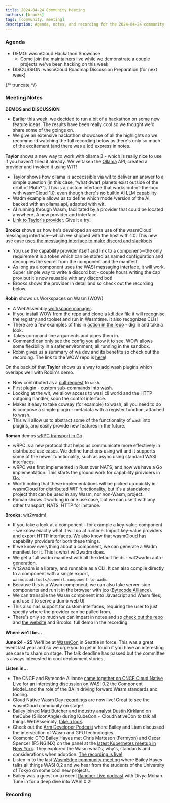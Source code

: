 ```yaml
---
title: 2024-04-24 Community Meeting
authors: [brooks]
tags: [community, meeting]
description: Agenda, notes, and recording for the 2024-04-24 community meeting
---
```



### Agenda

- DEMO: wasmCloud Hackathon Showcase
  - Come join the maintainers live while we demonstrate a couple projects we've been hacking on this week
- DISCUSSION: wasmCloud Roadmap Discussion Preparation (for next week)

{/* truncate */}

### Meeting Notes

**DEMOS and DISCUSSION**

- Earlier this week, we decided to run a bit of a hackathon on some new feature ideas. The results have been really cool so we thought we'd share some of the goings on.
- We give an extensive hackathon showcase of all the highlights so we recommend watching the full recording below as there's only so much of the excitement (and there was a lot) express in notes.

**Taylor** shows a new way to work with ollama 3 - which is really nice to use if you haven't tried it already. We've taken the [Ollama](https://ollama.com/) API, created a provider and invoked it using WIT!

- Taylor shows how ollama is accecssible via wit to deliver an answer to a simple question (in this case, “what dwarf planets exist outside of the orbit of Pluto?”). This is a custom interface that works out-of-the-box with wasmCloud 1.0, even though there's no builtin AI LLM capability.
- Wadm example allows us to define which model/version of the AI, backed with an ollama api, adapted with wit.
- AI running through Wasm, facilitated by a provider that could be located anywhere. A new provider and interface.
- [Link to Taylor's provider](https://github.com/thomastaylor312/ollama-provider). Give it a try!

**Brooks** shows us how he's developed an extra use of the wasmCloud messaging interface—which we shipped with the host with 1.0. This new use case [uses the messaging interface to make discord and slackbots](https://github.com/brooksmtownsend/wasmcloud-messaging-chatbot).

- You use the capability provider itself and link to a component—the only requirement is a token which can be stored as named configuration and decouples the secret from the component and the manifest.
- As long as a component uses the WASI messaging interface, it will work. Super simple way to write a discord bot - couple hours writing the cap prov but it's now reusable with any discord bot!
- Brooks shows the provider in detail and so check out the recording below.

**Robin** shows us Workspaces on Wasm (WOW)

- A WebAssembly [workspace manager](https://github.com/esoterra/wow/tree/main).
- If you install WOW from the repo and clone a [kdl.dev](http://kdl.dev) file it will recognise the registry and toolset and run in Wasmtime. It also recognizes CLIs!
- There are a few examples of this in [action in the repo](https://github.com/esoterra/wow/tree/main) - dig in and take a look.
- Takes command line arguments and pipes them in.
- Command can only see the config you allow it to see. WOW allows some flexibility in a safer environment; all running in the sandbox.
- Robin gives us a summary of wa dev and its benefits so check out the recording. The link to the WOW repo is [here](https://github.com/esoterra/wow)!

On the back of that **Taylor** shows us a way to add wash plugins which overlaps well with Robin's demo.

- Now contributed as a [pull request](https://github.com/wasmCloud/wasmCloud/pull/1989) to `wash`.
- First plugin - custom sub-commands into wash.
- Looking at the wit, we allow access to wasi cli world and the HTTP outgoing handler, soon the control interface.
- Makes it easy to take cowsay (for example) to wash, all you need to do is compose a simple plugin - metadata with a register function, attached to wash.
- This will allow us to abstract some of the functionality of `wash` into plugins, and easily provide new features in the future.

**Roman** demos [wRPC transport in Go](https://github.com/wrpc/wrpc)

- wRPC is a new protocol that helps us communicate more effectively in distributed use cases. We define functions using wit and it supports some of the newer functionality, such as async using standard WASI interfaces.
- wRPC was first implemented in Rust over NATS, and now we have a Go implementation. This starts the ground work for capability providers in Go.
- Worth noting that these implementations will be picked up quickly in wasmCloud for distributed WIT functionality, but it's a standalone project that can be used in any Wasm, nor non-Wasm, project.
- Roman shows it working in one use case, but we can use it with any other transport; NATS, HTTP for instance.

**Brooks:** wit2wadm!

- If you take a look at a component - for example a key-value component - we know exactly what it will do at runtime. Import key-value providers and export HTTP interfaces. We also know that wasmCloud has capability providers for both these things.
- If we know everything about a component, we can generate a Wadm manifest for it. This is what wit2wadm does.
- We get a full wadm manifest with all the default fields - wit2wadm auto-generation.
- wit2wadm is a library, and runnable as a CLI. It can also compile directly to a component with a single export, `wasmcloud:tools/convert.component-to-wadm`.
- Because this is a Wasm component, we can also take server-side components and run it in the browser with jco ([Bytecode Alliance](https://github.com/bytecodealliance/jco)).
- We can transpile the Wasm component into Javascript and Wasm files, and use it to serve a dumb web UI.
- This also has support for custom interfaces, requiring the user to just specify where the provider can be pulled from.
- There's only so much we can impart in notes and so [check out the repo](https://github.com/brooksmtownsend/wit2wadm) and [the website](https://brooksmtownsend.github.io/wit2wadm/) and Brooks' full demo in the recording.

**Where we'll be…**

**June 24 - 25** We'll be at [WasmCon](https://events.linuxfoundation.org/wasmcon/) in Seattle in force. This was a great event last year and so we urge you to get in touch if you have an interesting use case to share on stage. The talk deadline has passed but the committee is always interested in cool deployment stories.

**Listen in…**

- The CNCF and Bytecode Alliance [came together on CNCF Cloud Native Live](https://www.youtube.com/watch?v=5Nv51foQ1mQ) for an interesting discussion on WASI 0.2 the Component Model..and the role of the BA in driving forward Wasm standards and tooling.
- Cloud Native Wasm Day [recordings](https://youtube.com/playlist?list=PLj6h78yzYM2MQteKoXxICTWiUdZYEw6RI&feature=shared) are now live! Great to see the wasmCloud community on stage!
- Bailey joined Matt Butcher and industry analyst Dustin Kirkland on theCube (SiliconAngle) during KubeCon + CloudNativeCon to talk all things WebAssembly, [take a look](https://www.youtube.com/watch?v=XU4TVukPs8g).
- Check out the [Arm Developer Podcast](https://www.youtube.com/watch?v=iDTHXGuqXAI) where Bailey and Liam discussed the intersection of Wasm and GPU technologies.
- Cosmonic CTO Bailey Hayes met Chris Matteson (Fermyon) and Oscar Spencer (F5 NGINX) on the panel at the [latest Kubernetes meetup in New York](https://www.meetup.com/new-york-kubernetes-meetup/events/297886914/). They explored the Wasm what's, why's, standards and considerations when adoption. [The recording is live!](https://youtu.be/ThcQNR-aVvI)
- Listen in to the last [WasmEdge community meeting](https://youtu.be/ttiE7g2Ojuk) where Bailey Hayes talks all things WASI 0.2 and we hear from the students of the University of Tokyo on some cool new projects.
- Bailey was a guest on a recent [Rancher Live podcast](https://www.youtube.com/watch?v=SPdzvL59tIA) with Divya Mohan. Tune in for a deep dive into WASI 0.2!

### Recording

<YouTube url="https://www.youtube.com/watch?v=Gh0zbbS9hOs" />
